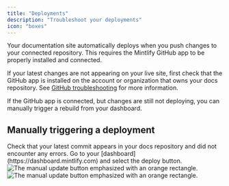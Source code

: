 ```yaml
---
title: "Deployments"
description: "Troubleshoot your deployments"
icon: "boxes"
---
```


Your documentation site automatically deploys when you push changes to your connected repository. This requires the Mintlify GitHub app to be properly installed and connected.

If your latest changes are not appearing on your live site, first check that the GitHub app is installed on the account or organization that owns your docs repository. See [GitHub troubleshooting](/settings/github#troubleshooting) for more information.

If the GitHub app is connected, but changes are still not deploying, you can manually trigger a rebuild from your dashboard.

## Manually triggering a deployment

<Steps>
  <Step title="Verify your latest commit was successful.">
    Check that your latest commit appears in your docs repository and did not encounter any errors.
  </Step>
  <Step title="Manually trigger a deployment.">
    Go to your [dashboard](https://dashboard.mintlify.com) and select the deploy button.
  <Frame>
    <img src="/images/deployments/manual-update-light.png" alt="The manual update button emphasized with an orange rectangle." className="block dark:hidden" />
    <img src="/images/deployments/manual-update-dark.png" alt="The manual update button emphasized with an orange rectangle." className="hidden dark:block" />
  </Frame>
  </Step>
</Steps>
